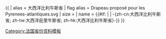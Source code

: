 {{ {{{1<noinclude>|country showdata</noinclude>}}}
| alias = 大西洋比利牛斯省
| flag alias = Drapeau proposé pour les Pyrenees-atlantiques.svg
| size = {{{size|}}}
| name = {{#if: {{{name|}}} | {{{name|}}} | -{zh-cn:大西洋比利牛斯省; zh-tw:大西洋庇里牛斯省; zh-hk:大西洋比利牛斯省}-}}
}}<noinclude>
[[Category:法国省份资料模板]]
</noinclude>